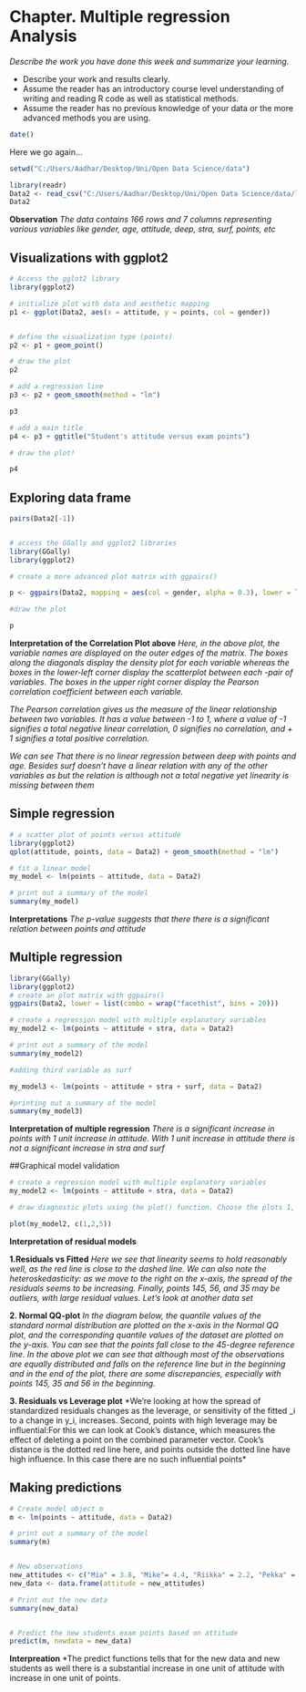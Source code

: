 # Chapter. Multiple regression Analysis

*Describe the work you have done this week and summarize your learning.*

- Describe your work and results clearly. 
- Assume the reader has an introductory course level understanding of writing and reading R code as well as statistical methods.
- Assume the reader has no previous knowledge of your data or the more advanced methods you are using.

```r
date()
```

Here we go again...
```r

setwd("C:/Users/Aadhar/Desktop/Uni/Open Data Science/data")

library(readr)
Data2 <- read_csv("C:/Users/Aadhar/Desktop/Uni/Open Data Science/data/learning2014.csv",show_col_types = FALSE)
Data2

```
**Observation**
*The data contains 166 rows and 7 columns representing various variables like gender, age, attitude, deep, stra, surf, points, etc*

## Visualizations with ggplot2

```r
# Access the gglot2 library
library(ggplot2)

# initialize plot with data and aesthetic mapping
p1 <- ggplot(Data2, aes(x = attitude, y = points, col = gender))


# define the visualization type (points)
p2 <- p1 + geom_point()

# draw the plot
p2

# add a regression line
p3 <- p2 + geom_smooth(method = "lm")

p3

# add a main title
p4 <- p3 + ggtitle("Student's attitude versus exam points")

# draw the plot!

p4
```

## Exploring data frame

```r
pairs(Data2[-1])


# access the GGally and ggplot2 libraries
library(GGally)
library(ggplot2)

# create a more advanced plot matrix with ggpairs()

p <- ggpairs(Data2, mapping = aes(col = gender, alpha = 0.3), lower = list(combo = wrap("facethist", bins = 20)))

#draw the plot

p

```
**Interpretation of the Correlation Plot above**
*Here, in the above plot, the variable names are displayed on the outer edges of the matrix. The boxes along the diagonals display the density plot for each variable whereas the boxes in the lower-left corner display the scatterplot between each -pair of variables. The boxes in the upper right corner display the Pearson correlation coefficient between each variable.*

*The Pearson correlation gives us the measure of the linear relationship between two variables. It has a value between -1 to 1, where a value of -1 signifies a total negative linear correlation, 0 signifies no correlation, and + 1 signifies a total positive correlation.*

*We can see That there is no linear regression between deep with points and age. Besides surf doesn't have a linear relation with any of the other variables as but the relation is although not a total negative yet linearity is missing between them*

## Simple regression

```r
# a scatter plot of points versus attitude
library(ggplot2)
qplot(attitude, points, data = Data2) + geom_smooth(method = "lm")

# fit a linear model
my_model <- lm(points ~ attitude, data = Data2)

# print out a summary of the model
summary(my_model)
```
**Interpretations**
*The p-value suggests that there there is a significant relation between points and attitude*

## Multiple regression

```r
library(GGally)
library(ggplot2)
# create an plot matrix with ggpairs()
ggpairs(Data2, lower = list(combo = wrap("facethist", bins = 20)))

# create a regression model with multiple explanatory variables
my_model2 <- lm(points ~ attitude + stra, data = Data2)

# print out a summary of the model
summary(my_model2)

#adding third variable as surf

my_model3 <- lm(points ~ attitude + stra + surf, data = Data2)

#printing out a summary of the model
summary(my_model3)
```
**Interpretation of multiple regression**
*There is a significant increase in points with 1 unit increase in attitude. With 1 unit increase in attitude there is not a significant increase in stra and surf*

##Graphical model validation

```r
# create a regression model with multiple explanatory variables
my_model2 <- lm(points ~ attitude + stra, data = Data2)

# draw diagnostic plots using the plot() function. Choose the plots 1, 2 and 5

plot(my_model2, c(1,2,5))
```
**Interpretation of residual models**

**1.Residuals vs Fitted**
*Here we see that linearity seems to hold reasonably well, as the red line is close to the dashed line. We can also note the heteroskedasticity: as we move to the right on the x-axis, the spread of the residuals seems to be increasing. Finally, points 145, 56, and 35 may be outliers, with large residual values. Let’s look at another data set*

**2. Normal QQ-plot**
*In the diagram below, the quantile values of the standard normal distribution are plotted on the x-axis in the Normal QQ plot, and the corresponding quantile values of the dataset are plotted on the y-axis. You can see that the points fall close to the 45-degree reference line. In the above plot we can see that although most of the observations are equally distributed and falls on the reference line but in the beginning and in the end of the plot, there are some discrepancies, especially with points 145, 35 and 56 in the beginning.*

**3. Residuals vs Leverage plot**
*We’re looking at how the spread of standardized residuals changes as the leverage, or sensitivity of the fitted \hat{y}_i to a change in y_i, increases. Second, points with high leverage may be influential:For this we can look at Cook’s distance, which measures the effect of deleting a point on the combined parameter vector. Cook’s distance is the dotted red line here, and points outside the dotted line have high influence. In this case there are no such influential points*


## Making predictions

```r
# Create model object m
m <- lm(points ~ attitude, data = Data2)

# print out a summary of the model
summary(m)


# New observations
new_attitudes <- c("Mia" = 3.8, "Mike"= 4.4, "Riikka" = 2.2, "Pekka" = 2.9)
new_data <- data.frame(attitude = new_attitudes)

# Print out the new data
summary(new_data)


# Predict the new students exam points based on attitude
predict(m, newdata = new_data) 
```
**Interpreation**
*The predict functions tells that for the new data and new students as well there is a substantial increase in one unit of attitude with increase in one unit of points.